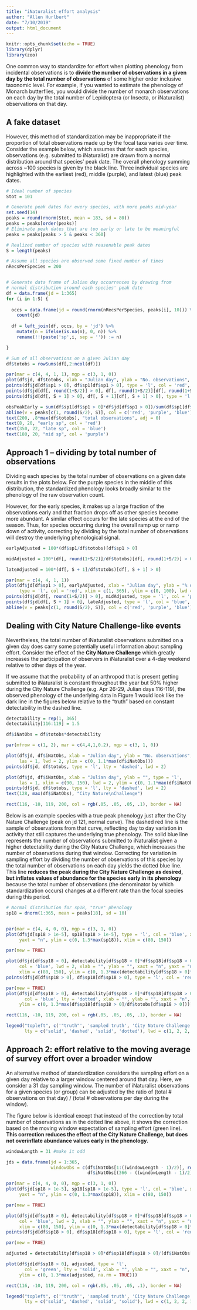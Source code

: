 ```yaml
---
title: "iNaturalist effort analysis"
author: "Allen Hurlbert"
date: "7/10/2019"
output: html_document
---
```


```r
knitr::opts_chunk$set(echo = TRUE)
library(dplyr)
library(zoo)
```

One common way to standardize for effort when plotting phenology from incidental observations is to **divide the number of observations in a given day by the total number of observations** of some higher order inclusive taxonomic level. For example, if you wanted to estimate the phenology of Monarch butterflies, you would divide the number of monarch observations on each day by the total number of Lepidoptera (or Insecta, or iNaturalist) observations on that day.

## A fake dataset
However, this method of standardization may be inappropriate if the proportion of total observations made up by the focal taxa varies over time. Consider the example below, which assumes that for each species, observations (e.g. submitted to iNaturalist) are drawn from a normal distribution around that species' peak date. The overall phenology summing across ~100 species is given by the black line. Three individual species are highlighted with the earliest (red), middle (purple), and latest (blue) peak dates.

```r

# Ideal number of species
Stot = 101

# Generate peak dates for every species, with more peaks mid-year
set.seed(14)
peaks = round(rnorm(Stot, mean = 183, sd = 80))
peaks = peaks[order(peaks)]
# Eliminate peak dates that are too early or late to be meaningful
peaks = peaks[peaks > 5 & peaks < 360]

# Realized number of species with reasonable peak dates
S = length(peaks)

# Assume all species are observed some fixed number of times
nRecsPerSpecies = 200


# Generate data frame of Julian day occurrences by drawing from
# normal distribution around each species' peak date
df = data.frame(jd = 1:365)
for (i in 1:S) {
  
  occs = data.frame(jd = round(rnorm(nRecsPerSpecies, peaks[i], 10))) %>% 
    count(jd)
  
  df = left_join(df, occs, by = 'jd') %>%
    mutate(n = ifelse(is.na(n), 0, n)) %>%
    rename(!!(paste('sp',i, sep = '')) := n)

}

# Sum of all observations on a given Julian day
df$totobs = rowSums(df[,2:ncol(df)])

par(mar = c(4, 4, 1, 1), mgp = c(3, 1, 0))
plot(df$jd, df$totobs, xlab = "Julian day", ylab = "No. observations", type = 'l', las = 1)
points(df$jd[df$sp1 > 0], df$sp1[df$sp1 > 0], type = 'l', col = 'red', lwd = 3)
points(df$jd[df[, round(1+S/2)] > 0], df[, round(1+S/2)][df[, round(1+S/2)] > 0], type = 'l', col = 'purple', lwd = 3)
points(df$jd[df[, S + 1] > 0], df[, S + 1][df[, S + 1] > 0], type = 'l', col = 'blue', lwd = 3)

obsPeakEarly = sum(df$sp1[df$sp1 > 0]*df$jd[df$sp1 > 0])/sum(df$sp1[df$sp1 > 0])
abline(v = peaks[c(1, round(S/2), S)], col = c('red', 'purple', 'blue'), lty = 'dashed')
text(200, .8*max(df$totobs), "total observations", adj = 0)
text(8, 20, "early sp", col = 'red')
text(350, 22, "late sp", col = 'blue')
text(180, 20, "mid sp", col = 'purple')

```

## Approach 1 -- dividing by total number of observations

Dividing each species by the total number of observations on a given date results in the plots below. For the purple species in the middle of this distribution, the standardized phenology looks broadly similar to the phenology of the raw observation count.

However, for the early species, it makes up a large fraction of the observations early and that fraction drops off as other species become more abundant. A similar effect occurs for the late species at the end of the season. Thus, for species occurring during the overall ramp up or ramp down of activity, correcting by dividing by the total number of observations will destroy the underlying phenological signal.
```r

earlyAdjusted = 100*(df$sp1/df$totobs)[df$sp1 > 0]

midAdjusted = 100*(df[, round(1+S/2)]/df$totobs)[df[, round(1+S/2)] > 0]

lateAdjusted = 100*(df[, S + 1]/df$totobs)[df[, S + 1] > 0]

par(mar = c(4, 4, 1, 1))
plot(df$jd[df$sp1 > 0], earlyAdjusted, xlab = "Julian day", ylab = "% of total observations", 
     type = 'l', col = 'red', xlim = c(1, 365), ylim = c(0, 100), lwd = 3, las = 1)
points(df$jd[df[, round(1+S/2)] > 0], midAdjusted, type = 'l', col = 'purple', lwd = 3)
points(df$jd[df[, S + 1] > 0], lateAdjusted, type = 'l', col = 'blue', lwd = 3)
abline(v = peaks[c(1, round(S/2), S)], col = c('red', 'purple', 'blue'), lty = 'dashed')

```

## Dealing with City Nature Challenge-like events

Nevertheless, the total number of iNaturalist observations submitted on a given day does carry some potentially useful information about sampling effort. Consider the effect of the **City Nature Challenge** which greatly increases the participation of observers in iNaturalist over a 4-day weekend relative to other days of the year. 

If we assume that the probability of an arthropod that is present getting submitted to iNaturalist is constant throughout the year but 50% higher during the City Nature Challenge (e.g. Apr 26-29, Julian days 116-119), the observed phenology of the underlying data in Figure 1 would look like the dark line in the figures below relative to the "truth" based on constant detectability in the dashed line.


```r
detectability = rep(1, 365)
detectability[116:119] = 1.5

df$iNatObs = df$totobs*detectability

par(mfrow = c(1, 2), mar = c(4,4,1,0.2), mgp = c(3, 1, 0))

plot(df$jd, df$iNatObs, xlab = "Julian day", ylab = "No. observations", type = 'l', 
     las = 1, lwd = 2, ylim = c(0, 1.1*max(df$iNatObs)))
points(df$jd, df$totobs, type = 'l', lty = 'dashed', lwd = 2)

plot(df$jd, df$iNatObs, xlab = "Julian day", ylab = "", type = 'l', 
     las = 1, xlim = c(90, 150), lwd = 2, ylim = c(0, 1.1*max(df$iNatObs)))
points(df$jd, df$totobs, type = 'l', lty = 'dashed', lwd = 2)
text(128, max(df$iNatObs), "City Nature\nChallenge")

rect(116, -10, 119, 200, col = rgb(.05, .05, .05, .1), border = NA)
```

Below is an example species with a true peak phenology just after the City Nature Challenge (peak on jd 121, normal curve). The dashed red line is the sample of observations from that curve, reflecting day to day variation in activity that still captures the underlying true phenology. The solid blue line represents the number of observations submitted to iNaturalist given a higher detectability during the City Nature Challenge, which increases the number of observations during that window. 
Correcting for variation in sampling effort by dividing the number of observations of this species by the total number of observations on each day yields the dotted blue line. This line **reduces the peak during the City Nature Challenge as desired, but inflates values of abundance for the species early in its phenology** because the total number of observations (the denominator by which standardization occurs) changes at a different rate than the focal species during this period.

```r

# Normal distribution for sp18, "true" phenology
sp18 = dnorm(1:365, mean = peaks[18], sd = 10)


par(mar = c(4, 4, 0, 0), mgp = c(3, 1, 0))
plot(df$jd[sp18 > 1e-5], sp18[sp18 > 1e-5], type = 'l', col = 'blue', xlab = "Julian day", ylab = "No. observations",
     yaxt = "n", ylim = c(0, 1.3*max(sp18)), xlim = c(80, 150))

par(new = TRUE)

plot(df$jd[df$sp18 > 0], detectability[df$sp18 > 0]*df$sp18[df$sp18 > 0], type = 'l', 
     col = 'blue', lwd = 2, xlab = "", ylab = "", xaxt = "n", yaxt = "n", las = 1, 
     xlim = c(80, 150), ylim = c(0, 1.3*max(detectability[df$sp18 > 0]*df$sp18[df$sp18 > 0])))
points(df$jd[df$sp18 > 0], df$sp18[df$sp18 > 0], type = 'l', col = 'red', lwd = 2, lty = 'dashed')

par(new = TRUE)
plot(df$jd[df$sp18 > 0], detectability[df$sp18 > 0]*df$sp18[df$sp18 > 0]/df$iNatObs[df$sp18 > 0], type = 'l',
       col = 'blue', lty = 'dotted', xlab = "", ylab = "", xaxt = "n", yaxt = "n", xlim = c(80, 150), 
     ylim = c(0, 1.3*max(df$sp18[df$sp18 > 0]/df$totobs[df$sp18 > 0])))

rect(116, -10, 119, 200, col = rgb(.05, .05, .05, .1), border = NA)

legend("topleft", c('"truth"', 'sampled truth', 'City Nature Challenge', 'total obs correction'), 
       lty = c('solid', 'dashed', 'solid', 'dotted'), lwd = c(1, 2, 2, 1), col = c('blue', 'red', 'blue', 'blue'))

```

## Approach 2: effort relative to the moving average of survey effort over a broader window

An alternative method of standardization considers the sampling effort on a given day relative to a larger window centered around that day. Here, we consider a 31 day sampling window. The number of iNaturalist observations for a given species (or group) can be adjusted by the ratio of (total # observations on that day) / (total # observations per day during the window).

The figure below is identical except that instead of the correction by total number of observations as in the dotted line above, it shows the correction based on the moving window expectation of sampling effort (green line). **This correction reduces the effect of the City Nature Challenge, but does not overinflate abundance values early in the phenology.**

``` r

windowLength = 31 #make it odd

jds = data.frame(jd = 1:365, 
                 windowObs = c(df$iNatObs[1:((windowLength - 1)/2)], rollmean(df$iNatObs, windowLength), 
                               df$iNatObs[(366 - ((windowLength - 1)/2)):365]))

par(mar = c(4, 4, 0, 0), mgp = c(3, 1, 0))
plot(df$jd[sp18 > 1e-5], sp18[sp18 > 1e-5], type = 'l', col = 'blue', xlab = "Julian day", ylab = "No. observations",
     yaxt = "n", ylim = c(0, 1.3*max(sp18)), xlim = c(80, 150))

par(new = TRUE)

plot(df$jd[df$sp18 > 0], detectability[df$sp18 > 0]*df$sp18[df$sp18 > 0], type = 'l', 
     col = 'blue', lwd = 2, xlab = "", ylab = "", xaxt = "n", yaxt = "n", las = 1, 
     xlim = c(80, 150), ylim = c(0, 1.3*max(detectability[df$sp18 > 0]*df$sp18[df$sp18 > 0])))
points(df$jd[df$sp18 > 0], df$sp18[df$sp18 > 0], type = 'l', col = 'red', lwd = 2, lty = 'dashed')

par(new = TRUE)

adjusted = detectability[df$sp18 > 0]*df$sp18[df$sp18 > 0]/(df$iNatObs[df$sp18 > 0]/jds$windowObs[df$sp18 > 0])

plot(df$jd[df$sp18 > 0], adjusted, type = 'l',
       col = 'green', lty = 'solid', xlab = "", ylab = "", xaxt = "n", yaxt = "n", xlim = c(80, 150), 
     ylim = c(0, 1.3*max(adjusted, na.rm = TRUE)))

rect(116, -10, 119, 200, col = rgb(.05, .05, .05, .1), border = NA)

legend("topleft", c('"truth"', 'sampled truth', 'City Nature Challenge', 'moving window correction'), 
       lty = c('solid', 'dashed', 'solid', 'solid'), lwd = c(1, 2, 2, 1), col = c('blue', 'red', 'blue', 'green'))


```
